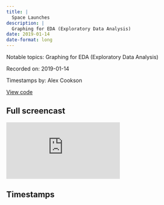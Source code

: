 ```yaml
---
title: |
  Space Launches
description: |
  Graphing for EDA (Exploratory Data Analysis)
date: 2019-01-14
date-format: long
---
```


Notable topics: Graphing for EDA (Exploratory Data Analysis)

Recorded on: 2019-01-14

Timestamps by: Alex Cookson

[View code](https://github.com/dgrtwo/data-screencasts/blob/master/space-launches.Rmd)

## Full screencast

<iframe class="video" src="https://www.youtube.com/embed/ZyPrP_Yo1BA" title="YouTube video player" frameborder="0" allow="accelerometer; autoplay; clipboard-write; encrypted-media; gyroscope; picture-in-picture" allowfullscreen></iframe>

## Timestamps

<script id="timestamps" type="application-json">[{"timestamp_with_hours":"0:4:40","description":"Using str_detect function to find missions with \"Apollo\" in their name","functions":"str_detect","timestamp_sec":280},{"timestamp_with_hours":"0:6:20","description":"Starting EDA (exploratory data analysis)","timestamp_sec":380},{"timestamp_with_hours":"0:15:10","description":"Using fct_collapse function to recode factors (similar to case_when function)","functions":"fct_collapse","timestamp_sec":910},{"timestamp_with_hours":"0:16:45","description":"Using countrycode function from countrycode package to get full country names from country codes (e.g. \"RU\" becomes \"Russia\")","functions":"countrycode","packages":"countrycode","timestamp_sec":1005},{"timestamp_with_hours":"0:18:15","description":"Using replace_na function to convert NA (missing) observations to \"Other\"","timestamp_sec":1095},{"timestamp_with_hours":"0:19:10","description":"Creating a line graph using geom_line function with different colours for different categories","functions":"geom_line","timestamp_sec":1150},{"timestamp_with_hours":"0:21:05","description":"Using fct_reorder function to reorder factors in line graph above, in order to make legend more readable","functions":"fct_reorder","timestamp_sec":1265},{"timestamp_with_hours":"0:32:00","description":"Creating a bar graph, using geom_col function, of most active (by number of launches) private or startup agencies","functions":"geom_col","timestamp_sec":1920},{"timestamp_with_hours":"0:35:05","description":"Using truncated division operator %/% to bin data into decades","functions":"%/%","timestamp_sec":2105},{"timestamp_with_hours":"0:35:35","description":"Using complete function to turn implicit zeros into explicit zeros (makes for a cleaner line graph)","functions":"complete","timestamp_sec":2135},{"timestamp_with_hours":"0:37:15","description":"Using facet_wrap function to create small multiples of a line graph, then proceeding to tweak the graph","functions":"facet_wrap","timestamp_sec":2235},{"timestamp_with_hours":"0:42:50","description":"Using semi_join function as a filtering step","functions":"semi_join","timestamp_sec":2570},{"timestamp_with_hours":"0:43:15","description":"Using geom_point to create a timeline of launches by vehicle type","functions":"geom_point","timestamp_sec":2595},{"timestamp_with_hours":"0:47:20","description":"Explanation of why boxplots over time might not be a good visualization choice","timestamp_sec":2840},{"timestamp_with_hours":"0:48:00","description":"Using geom_jitter function to tweak the timeline graph to be more readable","functions":"geom_jitter","timestamp_sec":2880},{"timestamp_with_hours":"0:51:30","description":"Creating a second timeline graph for US vehicles and launches","timestamp_sec":3090},{"timestamp_with_hours":"0:56:35","description":"Summary of screencast","timestamp_sec":3395}]</script>
